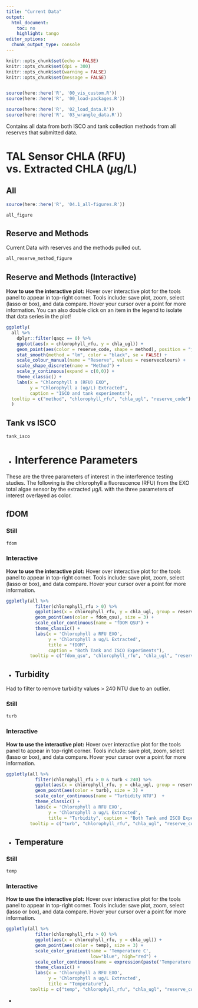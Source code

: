 ```yaml
---
title: "Current Data"
output:
  html_document:
    toc: no
    highlight: tango
editor_options:
  chunk_output_type: console
---
```


```r
knitr::opts_chunk$set(echo = FALSE)
knitr::opts_chunk$set(dpi = 300)
knitr::opts_chunk$set(warning = FALSE)
knitr::opts_chunk$set(message = FALSE)


source(here::here('R', '00_vis_custom.R'))
source(here::here('R', '00_load-packages.R'))
```

```r

source(here::here('R', '02_load_data.R'))
source(here::here('R', '03_wrangle_data.R'))

```

Contains all data from both ISCO and tank collection methods from all reserves that submitted data.

# TAL Sensor CHLA (RFU) vs. Extracted CHLA ($\mu$g/L) {.tabset .tabset-pills}

## All 

```r
source(here::here('R', '04.1_all-figures.R'))

all_figure
```

## Reserve and Methods

Current Data with reserves and the methods pulled out.

```r
all_reserve_method_figure
```

## Reserve and Methods (Interactive)

**How to use the interactive plot:** Hover over interactive plot for the tools panel to appear in top-right corner. Tools include: save plot, zoom, select (lasso or box), and data compare. Hover your cursor over a point for more information. You can also double click on an item in the legend to isolate that data series in the plot!

```r
ggplotly(
  all %>% 
    dplyr::filter(qaqc == 0) %>% 
    ggplot(aes(x = chlorophyll_rfu, y = chla_ugl)) +
    geom_point(aes(color = reserve_code, shape = method), position = "jitter") +
    stat_smooth(method = "lm", color = "black", se = FALSE) +
    scale_colour_manual(name = "Reserve", values = reservecolours) +
    scale_shape_discrete(name = "Method") +
    scale_y_continuous(expand = c(0,0)) +
    theme_classic() +
    labs(x = "Chlorophyll a (RFU) EXO",
         y = "Chlorophyll a (ug/L) Extracted",
         caption = "ISCO and tank experiments"),
  tooltip = c("method", "chlorophyll_rfu", "chla_ugl", "reserve_code")
  )
```

## Tank vs ISCO

```r
tank_isco
```

{-}



# Interference Parameters 

These are the three parameters of interest in the interference testing studies. The following is the chlorophyll a fluorescence (RFU) from the EXO total algae sensor by the extracted $\mu$g/L with the three parameters of interest overlayed as color.

## fDOM {.tabset .tabset-pills}

### Still

```r

fdom

```

### Interactive

**How to use the interactive plot:** Hover over interactive plot for the tools panel to appear in top-right corner. Tools include: save plot, zoom, select (lasso or box), and data compare. Hover your cursor over a point for more information.

```r

ggplotly(all %>%
           filter(chlorophyll_rfu > 0) %>%
           ggplot(aes(x = chlorophyll_rfu, y = chla_ugl, group = reserve_code)) +
           geom_point(aes(color = fdom_qsu), size = 3) +
           scale_color_continuous(name = "fDOM QSU") +
           theme_classic() +
           labs(x = 'Chlorophyll a RFU EXO',
                y = 'Chlorophyll a ug/L Extracted',
                title = "fDOM",
                caption = "Both Tank and ISCO Experiments"),
         tooltip = c("fdom_qsu", "chlorophyll_rfu", "chla_ugl", "reserve_code"))

```

{-}

## Turbidity {.tabset .tabset-pills}

Had to filter to remove turbidity values > 240 NTU due to an outlier.

### Still

```r

turb
```

### Interactive

**How to use the interactive plot:** Hover over interactive plot for the tools panel to appear in top-right corner. Tools include: save plot, zoom, select (lasso or box), and data compare. Hover your cursor over a point for more information.

```r
ggplotly(all %>%
           filter(chlorophyll_rfu > 0 & turb < 240) %>%
           ggplot(aes(x = chlorophyll_rfu, y = chla_ugl, group = reserve_code)) +
           geom_point(aes(color = turb), size = 3) +
           scale_color_continuous(name = "Turbidity NTU")  +
           theme_classic() +
           labs(x = 'Chlorophyll a RFU EXO',
                y = 'Chlorophyll a ug/L Extracted',
                title = "Turbidity", caption = "Both Tank and ISCO Experiments"),
         tooltip = c("turb", "chlorophyll_rfu", "chla_ugl", "reserve_code"))

```

{-}

## Temperature {.tabset .tabset-pills}

### Still

```r
temp

```

### Interactive

**How to use the interactive plot:** Hover over interactive plot for the tools panel to appear in top-right corner. Tools include: save plot, zoom, select (lasso or box), and data compare. Hover your cursor over a point for more information.

```r

ggplotly(all %>%
           filter(chlorophyll_rfu > 0) %>%
           ggplot(aes(x = chlorophyll_rfu, y = chla_ugl)) +
           geom_point(aes(color = temp), size = 3) +
           scale_color_gradient(name = 'Temperature C',
                                low="blue", high="red") +
           scale_color_continuous(name = expression(paste('Temperature ', "(", degree, "C)"))) +
           theme_classic() +
           labs(x = 'Chlorophyll a RFU EXO',
                y = 'Chlorophyll a ug/L Extracted',
                title = "Temperature"),
         tooltip = c("temp", "chlorophyll_rfu", "chla_ugl", "reserve_code"))

```

{-}
